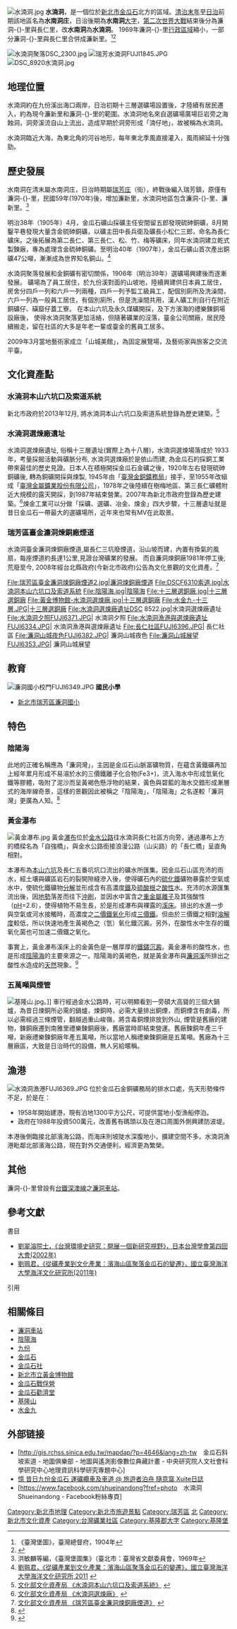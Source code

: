 {{coord|25.122477|N|121.861187|E|display=title|source:dewiki}}
{{noteTA
|1 = zh-cn:庄; zh-hk:庄; zh-tw:庄;
}}
{{Taiwanese
| tablewidth = 300
| image      = 
| width      = 
| hanji      = 水湳洞
| tsuin      = ㄕㄨㄟˇ ㄋㄢˇ ㄉㄨㄥˋ 
| holo       = 
| haka       = 
| nederlands = 
| spainish   = 
| kana       = 
| english    = 
| portugues  = 
}}
[[File:水湳洞.jpg|thumb]]
'''水湳洞'''，是一個位於[[新北市|新北市]][[金瓜石|金瓜石]]北方的區域。[[臺灣清治時期|清治末年]]至[[台灣日治時期|日治]]前期該地區名為'''水南洞庄'''，日治後期為'''水南洞'''[[大字|大字]]，[[第二次世界大戰|第二次世界大戰]]結束後分為濂洞-{}-里與長仁里，改'''水南洞'''為'''水湳洞'''。 1969年濂洞-{}-里[[行政區域|行政區域]]縮小，一部分濂洞-{}-里與長仁里合併成濂新里。<ref>《臺灣堡圖》，臺灣總督府，1904年</ref><ref>{{cite web |url=http://www.ruifang.ntpc.gov.tw/_file/1278/SG/40238/D.html |title=新北市瑞芳區公所《行政區域圖》 |accessdate=2015-07-20 |archive-date=2015-07-22 |archive-url=https://web.archive.org/web/20150722044559/http://www.ruifang.ntpc.gov.tw/_file/1278/SG/40238/D.html |dead-url=yes }}</ref>

[[File:水湳洞聚落DSC_2300.jpg|thumb]]
[[File:瑞芳水湳洞FUJI1845.JPG|thumb]]
[[File:DSC_8920水湳洞.jpg|thumb]]

==地理位置==
水湳洞約在九份溪出海口兩岸，日治初期十三層選礦場設置後，才陸續有居民遷入，約為現今濂新里和濂洞-{}-里的範圍。水湳洞地名來自選礦場廣場巨岩旁之海蝕洞，洞旁溪流自山上流出，造成早期於洞旁形成「湳仔地」，故被稱為水湳洞。

水湳洞臨近大海，為東北角的河谷地形，每年東北季風直接灌入，風雨綿延十分強勁。

==歷史發展==
水南洞在清末屬水南洞庄，日治時期屬[[瑞芳庄|瑞芳庄]]（街），終戰後編入瑞芳鎮，原僅有濂洞-{}-里，民國59年(1970年)後，增加濂新里，水湳洞地區包含濂洞-{}-里、濂新里。<ref>洪敏麟等編，《臺灣堡圖集》（臺北市：臺灣省文獻委員會，1969年</ref>

明治38年（1905年）4月，金瓜石礦山採礦主任安間留五郎發現硫砷銅礦，8月開鑿平巷發現大量含金硫砷銅礦，以礦主田中長兵衛及礦長小松仁三郎，命名為長仁礦床。之後拓展為第二長仁、第三長仁、松、竹、梅等礦床，同年水湳洞建立乾式製鍊廠，專為處理含金硫砷銅礦。至明治40年（1907年），金瓜石礦山首次產出銅礦47公噸，漸漸成為世界知名銅山。<ref>[http://ntouioc.ntou.edu.tw/files/writing/55_3ac70bf7.pdf  劉珮君，《從礦產業到文化產業：濱海山區聚落金瓜石的變遷》，國立臺灣海洋大學海洋文化研究所,2011] {{webarchive|url=https://web.archive.org/web/20151223171825/http://ntouioc.ntou.edu.tw/files/writing/55_3ac70bf7.pdf |date=2015-12-23 }}</ref>

水湳洞聚落發展和金銅礦有密切關係，1906年（明治39年）選礦場興建後而逐漸發展。 礦場為了員工居住，於九份溪對面的山坡地，陸續興建供日本員工居住，房舍分四戶一列和六戶一列兩種，四戶一列予監工級員工，配個別廁所及洗澡間，六戶一列為一般員工居住，有個別廁所，但是洗澡間共用，漢人礦工則自行在附近銅礦仔、磺窟仔蓋工寮。 在本山六坑及永久煤礦開採，及下方濱海的禮樂鍊銅場設廠後， 使得水湳洞聚落更加活絡，但隨著礦業的沒落，臺金公司關廠，居民陸續搬走，留在社區的大多是年老一輩或臺金的舊員工居多。

2009年3月當地藝術家成立「山城美館」，為固定展覽場，及藝術家與旅客之交流平臺。

== 文化資產點 ==
{{tw monument
|name=水湳洞本山六坑口及索道系統
|formername=
|image=[[File:DSCF6333索道.jpg|200px]]
|imagename=
|othername=
|formalname=
|level=歷史建築
|class=產業
|time=
|destroyed=
|date=
|material= 
|location=新北市瑞芳區
|when=
|quantity=
|website=
|reg_url= https://nchdb.boch.gov.tw/assets/overview/historicalBuilding/20131225000002
}}
===水湳洞本山六坑口及索道系統===
新北市政府於2013年12月, 將水湳洞本山六坑口及索道系統登錄為歷史建築。<ref>[http://www.boch.gov.tw/boch/frontsite/cultureassets/caseBasicInfoAction.do?method=doViewCaseBasicInfo&caseId=FA10302000008&version=1&assetsClassifyId=1.2  文化部文化資產局 《水湳洞本山六坑口及索道系統》 ] {{webarchive|url=https://web.archive.org/web/20150923225214/http://www.boch.gov.tw/boch/frontsite/cultureassets/caseBasicInfoAction.do?method=doViewCaseBasicInfo&caseId=FA10302000008&version=1&assetsClassifyId=1.2 |date=2015-09-23 }}</ref>

===水湳洞選煉廠遺址===
{{main|水湳洞選煉廠遺址}}
水湳洞選煉廠遺址, 俗稱十三層遺址(實際上為十八層)，水湳洞選煉場落成於 1933 年，考量採掘活動與礦脈分布, 水湳洞選煉廠於是依山而建, 為金瓜石的採銅工業帶來最佳的歷史見證。日本人在積極開採金瓜石金礦之後，1920年左右發現硫砷銅礦後, 轉為銅礦開採與煉製, 1945年由「[[臺灣金銅鑛務局|臺灣金銅鑛務局]]」接手，至1955年改組成「[[臺灣金屬鑛業股份有限公司|臺灣金屬鑛業股份有限公司]]」，1978年之後陸續在樹梅地區、第三長仁礦體附近大規模的露天開採，到1987年結束營業。2007年為新北市政府登錄為歷史建築。<ref>[http://www.boch.gov.tw/boch/frontsite/cultureassets/caseBasicInfoAction.do?method=doViewCaseBasicInfo&caseId=FA10205000023&version=1&assetsClassifyId=1.2  文化部文化資產局 《水湳洞選煉廠》 ] {{webarchive|url=https://web.archive.org/web/20150923225200/http://www.boch.gov.tw/boch/frontsite/cultureassets/caseBasicInfoAction.do?method=doViewCaseBasicInfo&caseId=FA10205000023&version=1&assetsClassifyId=1.2 |date=2015-09-23 }}   </ref>煉金工業可以分做「採礦、選礦、冶金、煉金」四大步驟，十三層遺址就是昔日金瓜石一帶最大的選礦場所，近年來也常有MV在此取景。

{{tw monument
|name=瑞芳區臺金濂洞煉銅廠煙道
|formername=
|image=[[File:瑞芳區臺金濂洞煉銅廠煙道.jpg|160px]]
|imagename=
|othername=
|formalname=
|level=文化景觀
|class=工業地景
|time=
|destroyed=
|date=
|material= 
|location=新北市瑞芳區
|when=
|quantity=
|website=
|reg_url= https://nchdb.boch.gov.tw/assets/overview/culturalLandscape/20080102000001
}}
===瑞芳區臺金濂洞煉銅廠煙道===
水湳洞臺金濂洞煉銅廠煙道,屬長仁三坑廢煙道，沿山坡而建，內置有換氣的風扇，每座煙道約長達1公里,見證台灣礦業的發展。 而自濂洞煉銅廠1981年停工後,荒廢至今, 2008年經台北縣政府(今新北市政府)公告為文化景觀的文化資產。<ref>[http://www.boch.gov.tw/boch/frontsite/cultureassets/caseBasicInfoAction.do?method=doViewCaseBasicInfo&caseId=FD10006000012&version=1&assetsClassifyId=3.1  文化部文化資產局 《瑞芳區臺金濂洞煉銅廠煙道》 ] {{webarchive|url=https://web.archive.org/web/20150923225220/http://www.boch.gov.tw/boch/frontsite/cultureassets/caseBasicInfoAction.do?method=doViewCaseBasicInfo&caseId=FD10006000012&version=1&assetsClassifyId=3.1 |date=2015-09-23 }}</ref>

<gallery>
File:瑞芳區臺金濂洞煉銅廠煙道2.jpg|濂洞煉銅廠煙道
File:DSCF6310索道.jpg|水湳洞本山六坑口及索道系統
File:陰陽海.jpg|陰陽海
File:十三層選銅廠.jpg|十三層選銅廠
File:黃金博物館-水湳洞選煉廠.jpg|十三層選銅廠
File:水金九-十三層.JPG|十三層選銅廠
File:水湳洞選煉廠遺址DSC 8522.jpg|水湳洞選煉廠遺址
File:水湳洞夕照FUJI6371.JPG| 水湳洞夕照
File:水湳洞漁港與選煉廠遺址FUJI6334.JPG|  水湳洞漁港與選煉廠遺址
File:長仁社區FUJI6396.JPG|  長仁社區
File:濂洞山城夜色FUJI6382.JPG|  濂洞山城夜色
File:濂洞山城展望FUJI6353.JPG|  濂洞山城展望
</gallery>

==  教育  ==
[[File:濂洞國小校門FUJI6349.JPG|thumb]]
'''國民小學'''
*[https://web.archive.org/web/20131202194721/http://www.ldes.ntpc.edu.tw/default.asp?ui=home  新北市瑞芳區濂洞國小]

==特色==
=== 陰陽海 ===
{{main|陰陽海}}
此地的正確名稱應為「濂洞灣」，主因是金瓜石山脈富礦物質，在蘊含黃鐵礦再加上經年累月形成不易溶於水的三價鐵離子化合物(Fe3+)，流入海水中形成氫氧化鐵等膠體，吸附了泥沙而呈黃褐色懸浮物的結果，黃色與碧藍的海水交錯形成漸層式的海岸線奇景，這樣的景觀因此被稱之「陰陽海」，「陰陽海」之名遂較「濂洞灣」更廣為人知。<ref>{{Cite web |url=http://scimonth.blogspot.tw/2009/11/blog-post_2808.html |title=陳鎮東（中山大學海洋地質及化學研究所） 《海洋汙染—來自人類的排放物》,2009年  |accessdate=2015-07-20 |archive-date=2016-03-04 |archive-url=https://web.archive.org/web/20160304134818/http://scimonth.blogspot.tw/2009/11/blog-post_2808.html |dead-url=no }}</ref>

=== 黃金瀑布 ===
[[File:黃金瀑布.jpg|thumb]]
黃金[[瀑布|瀑布]]位於[[金水公路|金水公路]]往水湳洞長仁社區方向旁，通過瀑布上方的橋樑名為「自強橋」，與金水公路銜接浪漫公路（山尖路）的「長仁橋」呈直角相對。

本瀑布為[[水湳洞#水湳洞本山六坑口及索道系統|本山六坑]]及長仁五番坑坑口流出的礦水所匯集。因金瓜石山區充沛的雨水，經土壤與礦區岩石的裂開隙縫滲入後，使得礦石內的[[硫化鐵|硫化鐵]]礦物暴露於空氣或水中，使硫化鐵礦物[[分解|分解]]並形成含有高濃度[[鐵|鐵]]及[[硫酸根|硫酸根]]之[[酸性|酸性]]水。充沛的水源匯集流出後，因[[地勢|地勢]]落差而往下[[沖刷|沖刷]]，並因水中富含之[[重金屬離子|重金屬離子]]及其強酸性（[[pH|pH]]=2.6），使得植物不易生長，於是形成瀑布與裸露的[[溪床|溪床]]。排出的水進一步與空氣或河水接觸時，高濃度之[[鐵|二價鐵]][[氧化|氧化]]形成[[鐵|三價鐵]]。但由於三價鐵之相對[[溶解度|溶解度]]較低，所以快速地產生黃褐色之（氫）氧化鐵沉澱。另外，在酸性水中生存的鐵氧化菌也可加速二價鐵之氧化。
 
事實上，黃金瀑布溪床上的金黃色是一層厚厚的[[鐵鏽|鐵鏽]][[沉澱|沉澱]]。黃金瀑布的酸性水，也是形成[[陰陽海|陰陽海]]的主要來源之一。陰陽海的黃褐色，就是黃金瀑布與[[濂洞溪|濂洞溪]]所排出之酸性水造成的[[天然|天然]]現象。<ref>{{Cite web|url= http://www.necoast-nsa.gov.tw/user/Article.aspx?Lang=1&SNo=04000076|title= 黃金瀑布|accessdate= 2016-05-02|work= 熱門景點|publisher= 東北角暨宜蘭海岸國家風景區觀光資訊網|date= 2015-03-27|archive-url= https://web.archive.org/web/20160501024310/http://www.necoast-nsa.gov.tw/user/Article.aspx?Lang=1&SNo=04000076|archive-date= 2016-05-01|dead-url= yes}}</ref>

=== 五萬噸與煙管 ===
[[File:基隆山.jpg|thumb]]。]]
車行經過金水公路時，可以明顯看到一旁碩大高聳的三個大鍋爐，為昔日煉銅所必需的鍋爐，煉銅時，必需大量排出銅煙，而銅煙含有劇毒，所以必需經過三條煙管，翻越過重山峻嶺，將含毒銅煙排放到外山, 煙管是舊廠的建物，鍊銅廠遷到南雅里禮樂鍊銅廠後，舊廠當時即結束營運。舊廠鍊銅年產三千噸，新廠禮樂鍊銅廠年產五萬噸，所以當地人稱禮樂鍊銅廠是五萬噸。舊廠為十三層廠區，大致是日治時代的設備，無人另給暱稱。

== 漁港 ==
[[File:水湳洞漁港FUJI6369.JPG|thumb]]
位於金瓜石金銅礦務局的排水口處，先天形勢條件不足，於是在：
*1958年開始建港，現有泊地1300平方公尺，可提供當地小型漁船停泊。
*政府在1988年投資500萬元，改善舊有碼頭以及在港口周圍外側興建防波堤。
本港後側臨接北部濱海公路，而海床則坡陡水深腹地小，擴建空間不多。水湳洞漁港毗鄰北部濱海公路，現在對外交通便利，經濟更為繁榮。

== 其他 ==
濂洞-{}-里曾設有[[台鐵|台鐵]][[深澳線|深澳線]]之[[濂洞車站|濂洞車站]]。

==參考文獻==
;書目
* [http://idv.sinica.edu.tw/ectjliu/%E5%8A%89%E7%BF%A0%E6%BA%B6%E5%AD%B8%E8%A1%93%E8%91%97%E4%BD%9C/W9-%E7%92%B0%E5%A2%83%E5%8F%B21pdf/2002%E8%87%BA%E7%81%A3%E7%92%B0%E5%A2%83%E5%8F%B2%E7%A0%94%E7%A9%B6.pdf  劉翠溶院士，《台灣環境史研究：開展一個新研究視野》，日本台灣學會第四回大會(2002年)] {{Wayback|url=http://idv.sinica.edu.tw/ectjliu/%E5%8A%89%E7%BF%A0%E6%BA%B6%E5%AD%B8%E8%A1%93%E8%91%97%E4%BD%9C/W9-%E7%92%B0%E5%A2%83%E5%8F%B21pdf/2002%E8%87%BA%E7%81%A3%E7%92%B0%E5%A2%83%E5%8F%B2%E7%A0%94%E7%A9%B6.pdf |date=20160304110044 }}
* [https://web.archive.org/web/20151223171825/http://ntouioc.ntou.edu.tw/files/writing/55_3ac70bf7.pdf  劉珮君，《從礦產業到文化產業：濱海山區聚落金瓜石的變遷》，國立臺灣海洋大學海洋文化研究所(2011年)]

;引用
{{reflist}}

== 相關條目 ==
*[[濂洞車站|濂洞車站]]
*[[陰陽海|陰陽海]]
*[[九份|九份]]
*[[金瓜石|金瓜石]]
*[[金瓜石社|金瓜石社]]
*[[新北市立黃金博物館|新北市立黃金博物館]]
*[[金瓜石戰俘營|金瓜石戰俘營]]
*[[金瓜石勸濟堂|金瓜石勸濟堂]]
*[[基隆山|基隆山]]
*[[水金九|水金九]]

==外部链接==
{{Commons cat|Shuinandong}}
* [http://gis.rchss.sinica.edu.tw/mapdap/?p=4646&lang=zh-tw　金瓜石斜坡索道 - 地圖俱樂部 - 地圖與遙測影像數位典藏計畫 - 中央研究院人文社會科學研究中心地理資訊科學研究專題中心] {{Wayback|url=http://gis.rchss.sinica.edu.tw/mapdap/?p=4646&lang=zh-tw |date=20150723072129 }}
* [http://blog.xuite.net/cpochou/blog/45352912-+憶+昔日九份金瓜石+運礦纜車及車道++ 憶 昔日九份金瓜石 運礦纜車及車道 @ 旅遊者泊舟 隨意窩 Xuite日誌] {{Wayback|url=http://blog.xuite.net/cpochou/blog/45352912-+%E6%86%B6+%E6%98%94%E6%97%A5%E4%B9%9D%E4%BB%BD%E9%87%91%E7%93%9C%E7%9F%B3+%E9%81%8B%E7%A4%A6%E7%BA%9C%E8%BB%8A%E5%8F%8A%E8%BB%8A%E9%81%93++ |date=20190626041157 }}
* [https://www.facebook.com/shueinandong?fref=photo　水湳洞 Shueinandong - Facebook粉絲專頁]

{{基隆郡}}

[[Category:新北市地理|Category:新北市地理]]
[[Category:新北市旅遊景點|Category:新北市旅遊景點]]
[[Category:瑞芳區|Category:瑞芳區]]
[[Category:台灣文化景觀|北]]
[[Category:新北市文化資產|Category:新北市文化資產]]
[[Category:台灣礦業社區|Category:台灣礦業社區]]
[[Category:基隆郡大字|Category:基隆郡大字]]
[[Category:基隆堡|Category:基隆堡]]